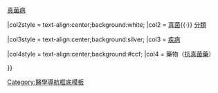{{Navbox with columns
|state = uncollapsed

|border=child
|fullwidth = true
|colstyle = text-align:center;background:#ADD8E6;

|col1style = text-align:center;background:PowderBlue;
|col1 = [[Template:医学导航|医学导航]]{{·}} [[真菌病]]

|col2style = text-align:center;background:white;
|col2 = [[Template:真菌|真菌]]{{·}} [[Template:真菌分類|分類]]

|col3style = text-align:center;background:silver;
|col3 = [[Template:真菌病|疾病]]

|col4style = text-align:center;background:#ccf;
|col4 = 藥物（[[Template:抗真菌藥物|抗真菌藥]]）

}}<noinclude>
[[Category:醫學導航框底模板]]

</noinclude>